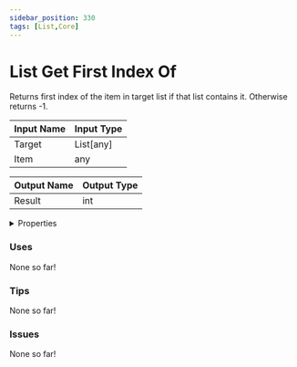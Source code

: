 ```yaml
---
sidebar_position: 330
tags: [List,Core]
---
```


# List Get First Index Of

Returns first index of the item in target list if that list contains it. Otherwise returns -1.




<EsbSvg />

| Input Name | Input Type |
|-----------|-----------|
| Target | List[any] |
| Item | any |

| Output Name | Output Type |
|-----------|-----------|
| Result | int |


<details>
  <summary>Properties</summary>
  <div>
    <div>
    <table>
      <thead>
        <tr>
          <th>Is beta required?</th>
          <th>❌</th>
        </tr>
        <tr>
          <th>Is this chip a trolling risk?</th>
          <th>❌</th>
        </tr>
        <tr>
          <th>Chip UUID</th>
          <th>d8926108-6c7d-4c78-8fbd-baac2b210e03</th>
        </tr>
      </thead>
    </table>
    </div>
  </div>
</details>

### Uses

None so far!

### Tips

None so far!

### Issues

None so far!